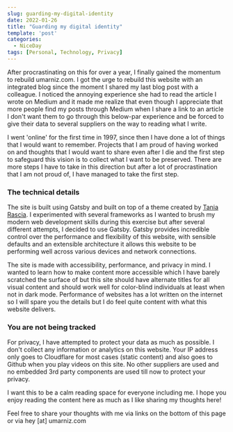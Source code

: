 ```yaml
---
slug: guarding-my-digital-identity
date: 2022-01-26
title: "Guarding my digital identity"
template: 'post'
categories:
  - NiceDay
tags: [Personal, Technology, Privacy]
---
```


After procrastinating on this for over a year, I finally gained the momentum to rebuild umarniz.com. I got the urge to rebuild this website with an integrated blog since the moment I shared my last blog post with a colleague. I noticed the annoying experience she had to read the article I wrote on Medium and it made me realize that even though I appreciate that more people find my posts through Medium when I share a link to an article I don't want them to go through this below-par experience and be forced to give their data to several suppliers on the way to reading what I write.

I went 'online' for the first time in 1997, since then I have done a lot of things that I would want to remember. Projects that I am proud of having worked on and thoughts that I would want to share even after I die and the first step to safeguard this vision is to collect what I want to be preserved. There are more steps I have to take in this direction but after a lot of procrastination that I am not proud of, I have managed to take the first step.

### The technical details 

The site is built using Gatsby and built on top of a theme created by [Tania Rascia](https://www.taniarascia.com/). I experimented with several frameworks as I wanted to brush my modern web development skills during this exercise but after several different attempts, I decided to use Gatsby. Gatsby provides incredible control over the performance and flexibility of this website, with sensible defaults and an extensible architecture it allows this website to be performing well across various devices and network connections.

The site is made with accessibility, performance, and privacy in mind. I wanted to learn how to make content more accessible which I have barely scratched the surface of but this site should have alternate titles for all visual content and should work well for color-blind individuals at least when not in dark mode. Performance of websites has a lot written on the internet so I will spare you the details but I do feel quite content with what this website delivers.

### You are not being tracked

For privacy, I have attempted to protect your data as much as possible. I don't collect any information or analytics on this website. Your IP address only goes to Cloudflare for most cases (static content) and also goes to Github when you play videos on this site. No other suppliers are used and no embedded 3rd party components are used till now to protect your privacy.

I want this to be a calm reading space for everyone including me. I hope you enjoy reading the content here as much as I like sharing my thoughts here!

Feel free to share your thoughts with me via links on the bottom of this page or via hey [at] umarniz.com